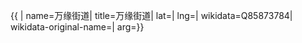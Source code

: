 {{ {{{1|PRC admin/showdata}}}|
name=万缘街道|
title=万缘街道|
lat=|
lng=|
wikidata=Q85873784|
wikidata-original-name=|
arg={{{arg|}}}}}